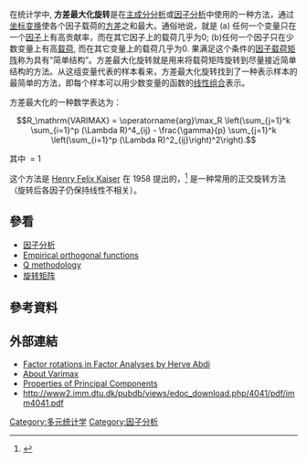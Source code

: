 在统计学中, '''方差最大化旋转'''是在[[主成分分析|主成分分析]]或[[因子分析|因子分析]]中使用的一种方法，通过[[坐标变换|坐标变换]]使各个因子载荷的[[方差|方差]]之和最大。通俗地说，就是 (a) 任何一个变量只在一个[[因子|因子]]上有高贡献率，而在其它因子上的载荷几乎为0; (b)任何一个因子只在少数变量上有高[[载荷|载荷]], 而在其它变量上的载荷几乎为0. 果满足这个条件的[[因子载荷矩阵|因子载荷矩阵]]称为具有“简单结构”。方差最大化旋转就是用来将载荷矩阵旋转到尽量接近简单结构的方法。从这组变量代表的样本看来，方差最大化旋转找到了一种表示样本的最简单的方法，即每个样本可以用少数变量的函数的[[线性组合|线性组合]]表示。

方差最大化的一种数学表达为：

:<math> R_\mathrm{VARIMAX} = \operatorname{arg}\max_R \left(\sum_{j=1}^k \sum_{i=1}^p (\Lambda R)^4_{ij} - \frac{\gamma}{p} \sum_{j=1}^k \left(\sum_{i=1}^p (\Lambda R)^2_{ij}\right)^2\right).</math>

其中  = 1

这个方法是 [[Henry_Felix_Kaiser|Henry Felix Kaiser]] 在 1958 提出的，<ref>{{Cite journal
 | author = Henry F. Kaiser
 | title = The varimax criterion for analytic rotation in factor analysis
 | journal = [[Psychometrika|Psychometrika]]
 | volume = 23
 | issue = 3
 | doi = 10.1007/BF02289233
|date=September 1958}}</ref>
是一种常用的正交旋转方法（旋转后各因子仍保持线性不相关）。  

== 參看 ==
* [[因子分析|因子分析]]
* [[Empirical_orthogonal_functions|Empirical orthogonal functions]]
* [[Q_methodology|Q methodology]]
* [[旋转矩阵|旋转矩阵]]

== 參考資料 ==
{{Reflist}}

== 外部連結 ==
* [http://www.utd.edu/~herve/Abdi-rotations-pretty.pdf Factor rotations in Factor Analyses by Herve Abdi] {{Wayback|url=http://www.utd.edu/~herve/Abdi-rotations-pretty.pdf |date=20120216031531 }}
* [https://web.archive.org/web/20080821125950/http://www.stat.ufl.edu/~tpark/Research/about_varimax.html About Varimax]
* [http://www.itl.nist.gov/div898/handbook/pmc/section5/pmc551.htm#measure Properties of Principal Components] {{Wayback|url=http://www.itl.nist.gov/div898/handbook/pmc/section5/pmc551.htm#measure |date=20130228162335 }}
* http://www2.imm.dtu.dk/pubdb/views/edoc_download.php/4041/pdf/imm4041.pdf {{Wayback|url=http://www2.imm.dtu.dk/pubdb/views/edoc_download.php/4041/pdf/imm4041.pdf |date=20120223211701 }}

[[Category:多元统计学|Category:多元统计学]]
[[Category:因子分析|Category:因子分析]]